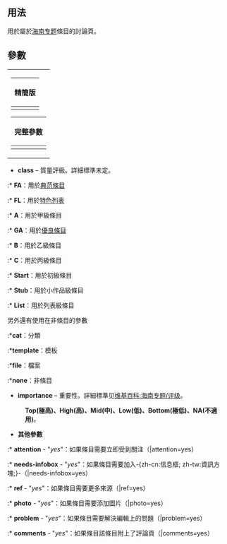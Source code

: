 <includeonly><!-- 在這裡加入模板的保護標識 --></includeonly><noinclude>{{template doc page viewed directly}}</noinclude>
<!-- 在本行下編輯模板說明 -->

== 用法 ==
用於屬於[[维基百科:海南专题|海南专题]]條目的討論頁。
== 參數 ==
{| align=right style="background:transparent; width:0"
|
{| class="wikitable"
|-
!精簡版
|-
|<pre style="font-size:90%">{{海南专题
|class = 
|importance =
|cover = 
|screenshot = 
|needs-infobox = 
}}
</pre>
|}
{| class="wikitable"
|-
!完整參數
|-
|<pre style="font-size:90%">{{海南专题
|class = 
|importance =
|attention = 
|needs-infobox = 
|cover = 
|screenshot = 
|peer = 
|old-peer = 
}}
</pre>
|}
|}

* '''class''' – 質量評級。詳細標準未定。
:* '''FA'''：用於[[Wikipedia:典范條目|典范條目]]
:* '''FL'''：用於[[Wikipedia:特色列表|特色列表]]
:* '''A'''：用於甲級條目
:* '''GA'''：用於[[Wikipedia:優良條目|優良條目]]
:* '''B'''：用於乙級條目
:* '''C'''：用於丙級條目
:* '''Start'''：用於初級條目
:* '''Stub'''：用於小作品級條目
:* '''List'''：用於列表級條目

另外還有使用在非條目的參數
:*'''cat'''：分類
:*'''template'''：模板
:*'''file'''：檔案
:*'''none'''：非條目

* '''importance''' – 重要性。詳細標準见[[维基百科:海南专题/评级]]。
:'''Top(極高)、High(高)、Mid(中)、Low(低)、Bottom(極低)、NA(不適用)'''。

* '''其他參數'''
:* '''attention''' - "''yes''"：如果條目需要立即受到關注（|attention=yes）
:* '''needs-infobox''' - "''yes''"：如果條目需要加入-{zh-cn:信息框; zh-tw:資訊方塊;}-（|needs-infobox=yes）
:* '''ref''' - "''yes''"：如果條目需要更多來源（|ref=yes）
:* '''photo''' - "''yes''"：如果條目需要添加圖片（|photo=yes）
:* '''problem''' - "''yes''"：如果條目需要解決編輯上的問題（|problem=yes）
:* '''comments''' - "''yes''"：如果條目該條目附上了評論頁（|comments=yes）

<includeonly>
<!-- 本行下加入模板的分類 -->

<!-- 本行下加入模板的跨語言鏈接 -->

</includeonly>